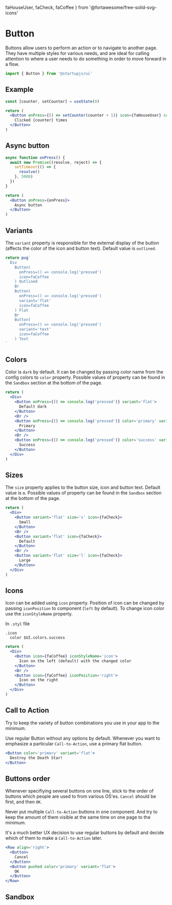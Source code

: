   faHouseUser,
  faCheck,
  faCoffee
} from '@fortawesome/free-solid-svg-icons'

# Button

Buttons allow users to perform an action or to navigate to another page. They have multiple styles for various needs, and are ideal for calling attention to where a user needs to do something in order to move forward in a flow.

```jsx
import { Button } from '@startupjs/ui'
```

## Example

```jsx example
const [counter, setCounter] = useState(0)

return (
  <Button onPress={() => setCounter(counter + 1)} icon={faHouseUser} color='primary' variant='flat'>
    Clicked {counter} times
  </Button>
)
```

## Async button

```jsx example
async function onPress() {
  await new Promise((resolve, reject) => {
    setTimeout(() => {
      resolve()
    }, 5000)
  })
}

return (
  <Button onPress={onPress}>
    Async button
  </Button>
)
```

## Variants

The `variant` property is responsible for the external display of the button (affects the color of the icon and button text). Default value is `outlined`.

```jsx example
return pug`
  Div
    Button(
      onPress=() => console.log('pressed')
      icon=faCoffee
    ) Outlined
    Br
    Button(
      onPress=() => console.log('pressed')
      variant='flat'
      icon=faCoffee
    ) Flat
    Br
    Button(
      onPress=() => console.log('pressed')
      variant='text'
      icon=faCoffee
    ) Text
`
```

## Colors

Color is `dark` by default. It can be changed by passing color name from the config colors to `color` property. Possible values of property can be found in the `Sandbox` section at the bottom of the page.

```jsx example
return (
  <Div>
    <Button onPress={() => console.log('pressed')} variant='flat'>
      Default dark
    </Button>
    <Br />
    <Button onPress={() => console.log('pressed')} color='primary' variant='flat'>
      Primary
    </Button>
    <Br />
    <Button onPress={() => console.log('pressed')} color='success' variant='flat'>
      Success
    </Button>
  </Div>
)
```

## Sizes

The `size` property applies to the button size, icon and button text. Default value is `m`. Possible values of property can be found in the `Sandbox` section at the bottom of the page.

```jsx example
return (
  <Div>
    <Button variant='flat' size='s' icon={faCheck}>
      Small
    </Button>
    <Br />
    <Button variant='flat' icon={faCheck}>
      Default
    </Button>
    <Br />
    <Button variant='flat' size='l' icon={faCheck}>
      Large
    </Button>
  </Div>
)
```

## Icons

Icon can be added using `icon` property. Position of icon can be changed by passing `iconPosition` to component (`left` by default). To change icon color use the `iconStyleName` property.

In `.styl` file
```stylus
.icon
  color $UI.colors.success
```

```jsx example
return (
  <Div>
    <Button icon={faCoffee} iconStyleName='icon'>
      Icon on the left (default) with the changed color
    </Button>
    <Br />
    <Button icon={faCoffee} iconPosition='right'>
      Icon on the right
    </Button>
  </Div>
)
```

## Call to Action

Try to keep the variety of button combinations you use in your app to the minimum.

Use regular Button without any options by default. Whenever you want to emphasize a particular `Call-to-Action`, use a primary flat button.

```jsx example
<Button color='primary' variant='flat'>
  Destroy the Death Star!
</Button>
```

## Buttons order

Whenever specifiying several buttons on one line, stick to the order of buttons which people are used to from various OS'es. `Cancel` should be first, and then `OK`.

Never put multiple `Call-to-Action` buttons in one component. And try to keep the amount of them visible at the same time on one page to the minimum.

It's a much better UX decision to use regular buttons by default and decide which of them to make a `Call-to-Action` later.

```jsx example
<Row align='right'>
  <Button>
    Cancel
  </Button>
  <Button pushed color='primary' variant='flat'>
    OK
  </Button>
</Row>
```

## Sandbox

<Sandbox Component={Button} />
